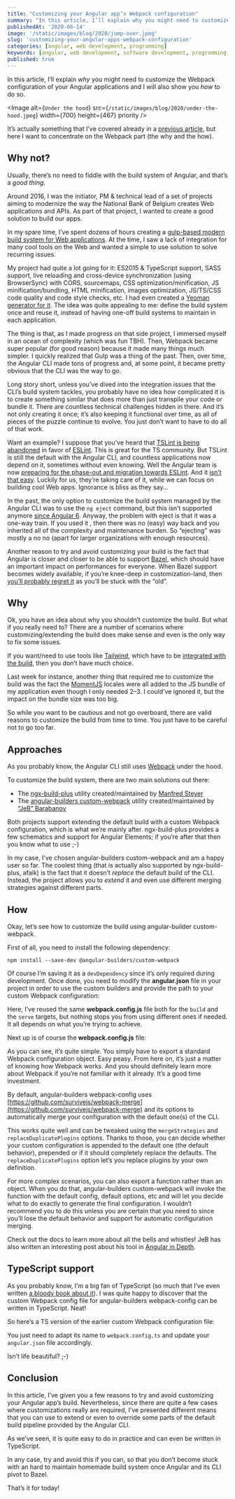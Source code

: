 ```yaml
---
title: "Customizing your Angular app’s Webpack configuration"
summary: "In this article, I’ll explain why you might need to customize the Webpack configuration of your Angular applications and I’ll of course also show you how to do so using angular-builders webpack-config."
publishedAt: '2020-06-14'
image: '/static/images/blog/2020/jump-over.jpeg'
slug: 'customizing-your-angular-apps-webpack-configuration'
categories: [angular, web development, programming]
keywords: [angular, web development, software development, programming, coding]
published: true
---
```


In this article, I’ll explain _why_ you might need to customize the Webpack configuration of your Angular applications and I will also show you _how_ to do so.

<Image
  alt={`Under the hood`}
  src={`/static/images/blog/2020/under-the-hood.jpeg`}
  width={700}
  height={467}
  priority
/>

It’s actually something that I’ve covered already in a [previous article](https://medium.com/javascript-in-plain-english/adding-tailwind-support-to-a-nrwl-nx-workspace-with-angular-and-storybook-bf890ea882e), but here I want to concentrate on the Webpack part (the why and the how).

## Why not?

Usually, there’s no need to fiddle with the build system of Angular, and that’s a _good thing_.

Around 2016, I was the initiator, PM & technical lead of a set of projects aiming to modernize the way the National Bank of Belgium creates Web applications and APIs. As part of that project, I wanted to create a good solution to build our apps.

In my spare time, I’ve spent dozens of hours creating a [gulp-based modern build system for Web applications](https://github.com/dsebastien/modernWebDevBuild). At the time, I saw a lack of integration for many cool tools on the Web and wanted a simple to use solution to solve recurring issues.

My project had quite a lot going for it: ES2015 & TypeScript support, SASS support, live reloading and cross-device synchronization (using BrowserSync) with CORS, sourcemaps, CSS optimization/minification, JS minification/bundling, HTML minification, images optimization, JS/TS/CSS code quality and code style checks, etc. I had even created a [Yeoman generator for it](https://github.com/dsebastien/modernWebDevGenerator). The idea was quite appealing to me: define the build system once and reuse it, instead of having one-off build systems to maintain in each application.

The thing is that, as I made progress on that side project, I immersed myself in an ocean of complexity (which was fun TBH). Then, Webpack became super popular (for good reason) because it made many things much simpler. I quickly realized that Gulp was a thing of the past. Then, over time, the Angular CLI made tons of progress and, at some point, it became pretty obvious that the CLI was the way to go.

Long story short, unless you’ve dived into the integration issues that the CLI’s build system tackles, you probably have no idea how complicated it is to create something similar that does more than just transpile your code or bundle it. There are countless technical challenges hidden in there. And it’s not only creating it once; it’s also keeping it functional over time, as all of pieces of the puzzle continue to evolve. You just don’t want to have to do all of that work.

Want an example? I suppose that you’ve heard that [TSLint is being abandoned](https://github.com/palantir/tslint/issues/4534) in favor of [ESLint](https://eslint.org/). This is great for the TS community. But TSLint is still the default with the Angular CLI, and countless applications now depend on it, sometimes without even knowing. Well the Angular team is now [preparing for the phase-out and migration towards ESLint](https://github.com/angular/angular-cli/issues/13732). And it [isn’t that easy](https://github.com/angular/angular-cli/issues/13732#issuecomment-575796158). Luckily for us, they’re taking care of it, while we can focus on building cool Web apps. Ignorance is bliss as they say…

In the past, the only option to customize the build system managed by the Angular CLI was to use the `ng eject` command, but this isn’t supported anymore [since Angular 6](https://github.com/angular/angular-cli/issues/10618). Anyway, the problem with eject is that it was a one-way train. If you used it , then there was no (easy) way back and you inherited all of the complexity and maintenance burden. So “ejecting” was mostly a no no (apart for larger organizations with enough resources).

Another reason to try and avoid customizing your build is the fact that Angular is closer and closer to be able to support [Bazel](https://bazel.build/), which should have an important impact on performances for everyone. When Bazel support becomes widely available, if you’re knee-deep in customization-land, then [you’ll probably regret it](https://medium.com/@martindzejky/from-custom-webpack-build-to-angular-cli-9d87c3da6925) as you’ll be stuck with the “old”.

## Why

Ok, you have an idea about why you shouldn’t customize the build. But what if you really need to? There are a number of scenarios where customizing/extending the build does make sense and even is the only way to fix some issues.

If you want/need to use tools like [Tailwind](https://tailwindcss.com/), which have to be [integrated with the build](https://medium.com/javascript-in-plain-english/adding-tailwind-support-to-a-nrwl-nx-workspace-with-angular-and-storybook-bf890ea882e), then you don’t have much choice.

Last week for instance, another thing that required me to customize the build was the fact the [MomentJS](https://momentjs.com/) locales were all added to the JS bundle of my application even though I only needed 2–3. I could’ve ignored it, but the impact on the bundle size was too big.

So while you want to be cautious and not go overboard, there are valid reasons to customize the build from time to time. You just have to be careful not to go too far.

## Approaches

As you probably know, the Angular CLI still uses [Webpack](https://webpack.js.org/) under the hood.

To customize the build system, there are two main solutions out there:

* The [ngx-build-plus](https://github.com/manfredsteyer/ngx-build-plus) utility created/maintained by [Manfred Steyer](https://twitter.com/ManfredSteyer?ref_src=twsrc%5Egoogle%7Ctwcamp%5Eserp%7Ctwgr%5Eauthor)
* The [angular-builders custom-webpack](https://github.com/just-jeb/angular-builders) utility created/maintained by [“JeB” Barabanov](https://twitter.com/_Just_JeB_)

Both projects support extending the default build with a custom Webpack configuration, which is what we’re mainly after. ngx-build-plus provides a few schematics and support for Angular Elements; if you’re after that then you know what to use ;-)

In my case, I’ve chosen angular-builders custom-webpack and am a happy user so far. The coolest thing (that is actually also supported by ngx-build-plus, afaik) is the fact that it doesn’t _replace_ the default build of the CLI. Instead, the project allows you to _extend_ it and even use different merging strategies against different parts.

## How

Okay, let’s see how to customize the build using angular-builder custom-webpack.

First of all, you need to install the following dependency:

```
npm install --save-dev @angular-builders/custom-webpack
```

Of course I’m saving it as a `devDependency` since it’s only required during development. Once done, you need to modify the **angular.json** file in your project in order to use the custom builders and provide the path to your custom Webpack configuration:

<Gist gistLink="dsebastien/edd2d2196ddb05f93a84621f1aeb9b4d" />

Here, I’ve reused the same **webpack.config.js** file both for the `build` and the `serve` targets, but nothing stops you from using different ones if needed. It all depends on what you’re trying to achieve.

Next up is of course the **webpack.config.js** file:

<Gist gistLink="dsebastien/bd9ce45afd8dd3a39da884702b4f545b" />

As you can see, it’s quite simple. You simply have to export a standard Webpack configuration object. Easy peasy. From here on, it’s just a matter of knowing how Webpack works. And you should definitely learn more about Webpack if you’re not familiar with it already. It’s a good time investment.

By default, angular-builders webpack-config uses [https://github.com/survivejs/webpack-merge](https://github.com/survivejs/webpack-merge) and its options to automatically merge your configuration with the default one(s) of the CLI.

This works quite well and can be tweaked using the `mergeStrategies` and `replaceDuplicatePlugins` options. Thanks to those, you can decide whether your custom configuration is appended to the default one (the default behavior), prepended or if it should completely replace the defaults. The `replaceDuplicatePlugins` option let’s you replace plugins by your own definition.

For more complex scenarios, you can also export a function rather than an object. When you do that, angular-builders custom-webpack will invoke the function with the default config, default options, etc and will let you decide what to do exactly to generate the final configuration. I wouldn’t recommend you to do this unless you are certain that you need to since you’ll lose the default behavior and support for automatic configuration merging.

Check out the docs to learn more about all the bells and whistles! JeB has also written an interesting post about his tool in [Angular in Depth](https://medium.com/angular-in-depth/customizing-angular-cli-build-an-alternative-to-ng-eject-v2-c655768b48cc).

## TypeScript support

As you probably know, I’m a big fan of TypeScript (so much that I’ve even written [a bloody book about it](https://www.amazon.fr/Learn-TypeScript-Building-Applications-understanding-ebook/dp/B081FB89BL)). I was quite happy to discover that the custom Webpack config file for angular-builders webpack-config can be written in TypeScript. Neat!

So here’s a TS version of the earlier custom Webpack configuration file:

<Gist gistLink="dsebastien/ee0231acbc975329c908ed4cffe73669" />

You just need to adapt its name to `webpack.config.ts` and update your `angular.json` file accordingly.

Isn’t life beautiful? ;-)

## Conclusion

In this article, I’ve given you a few reasons to try and avoid customizing your Angular app’s build. Nevertheless, since there are quite a few cases where customizations really are required, I’ve presented different means that you can use to extend or even to override some parts of the default build pipeline provided by the Angular CLI.

As we’ve seen, it is quite easy to do in practice and can even be written in TypeScript.

In any case, try and avoid this if you can, so that you don’t become stuck with an hard to maintain homemade build system once Angular and its CLI pivot to Bazel.

That’s it for today!

<BlogPostSignature />
